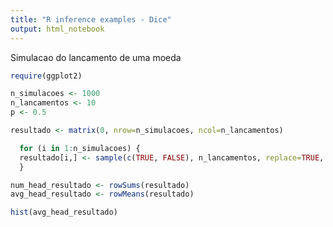 ```yaml
---
title: "R inference examples - Dice"
output: html_notebook
---
```

Simulacao do lancamento de uma moeda
```r
require(ggplot2)
```

```r
n_simulacoes <- 1000
n_lancamentos <- 10
p <- 0.5

resultado <- matrix(0, nrow=n_simulacoes, ncol=n_lancamentos)

  for (i in 1:n_simulacoes) {
  resultado[i,] <- sample(c(TRUE, FALSE), n_lancamentos, replace=TRUE, prob=c(p, 1-p))
  }

num_head_resultado <- rowSums(resultado)
avg_head_resultado <- rowMeans(resultado)
```

```r
hist(avg_head_resultado)
```
